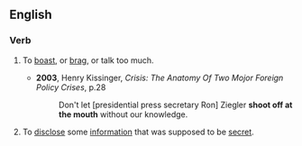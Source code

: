 ==English==

===Verb===
{{infl|en|verb|head=to [[shoot]] off at the [[mouth]]}}

# {{informal}}{{idiom}} To [[boast]], or [[brag]], or talk too much.
#*'''2003''', Henry Kissinger, ''Crisis: The Anatomy Of Two Mojor Foreign Policy Crises'', p.28
#*: Don't let [presidential press secretary Ron] Ziegler '''shoot off at the mouth''' without our knowledge.
# {{informal}}{{idiom}} To [[disclose]] some [[information]] that was supposed to be [[secret]].